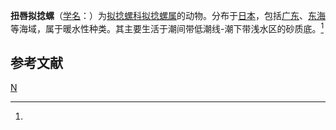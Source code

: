 {{Speciesbox 
| taxon = Acteocina gordonis 
| authority =  (Yokoyama, 1927)<ref name='id10605'>{{cite web| url =http://www.bioinfo.cn/db05/BjdwSpecies.php?action=view&id=10605| title =扭唇拟捻螺| work =《中国动物物种编目数据库》| publisher =中国科学院微生物研究所| author =中国科学院动物研究所| accessdate =2009-04-28| deadurl =yes| archiveurl =https://web.archive.org/web/20160305032720/http://www.bioinfo.cn/db05/BjdwSpecies.php?action=view&id=10605| archivedate =2016-03-05}}</ref>
}}

'''扭唇拟捻螺'''（[[学名|学名]]：{{lang|la|''Acteocina gordonis''}}）为[[拟捻螺科|拟捻螺科]][[拟捻螺属|拟捻螺属]]的动物。分布于[[日本|日本]]，包括[[广东|广东]]、[[东海|东海]]等海域，属于暖水性种类。其主要生活于潮间带低潮线-潮下带浅水区的砂质底。<ref name='id10605'/>

== 参考文献 ==
{{reflist}}

{{Wikispecies|Acteocina gordonis}}
{{Taxonbar|from=Q13228069}}

[[Category:拟捻螺属|N]]